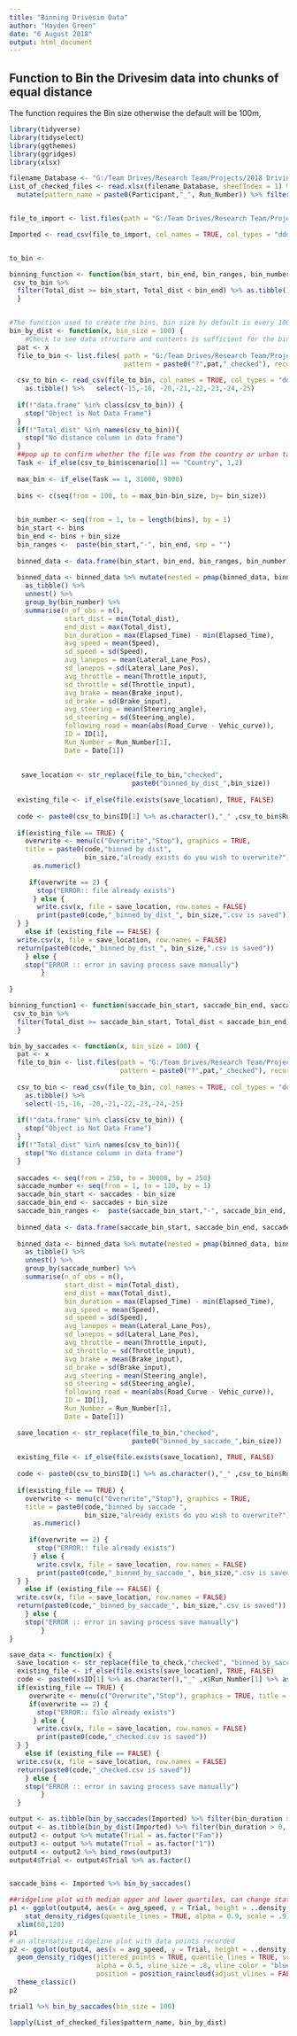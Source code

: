 ```yaml
---
title: "Binning Drivesim Data"
author: "Hayden Green"
date: "6 August 2018"
output: html_document
---
```


## Function to Bin the Drivesim data into chunks of equal distance
  The function requires the Bin size otherwise the default will be 100m,


```r
library(tidyverse)
library(tidyselect)
library(ggthemes)
library(ggridges)
library(xlsx)

filename_Database <- "G:/Team Drives/Research Team/Projects/2018 Driving Sim Reproducibility/File Reference Database.xlsx" 
List_of_checked_files <- read.xlsx(filename_Database, sheetIndex = 1) %>% 
  mutate(pattern_name = paste0(Participant,"_", Run_Number)) %>% filter(CSV_checked == "Yes")


file_to_import <- list.files(path = "G:/Team Drives/Research Team/Projects/2018 Driving Sim Reproducibility/", pattern = paste0("?","AL_5","_checked.csv"), recursive = TRUE, full.names = TRUE)

Imported <- read_csv(file_to_import, col_names = TRUE, col_types = "ddddddddddddddddddddddddtcdccc") %>% as.tibble() %>% select(-15,-16, -20,-21,-22,-23,-24,-25)


to_bin <- 


```

```r
binning_function <- function(bin_start, bin_end, bin_ranges, bin_number) {
 csv_to_bin %>% 
  filter(Total_dist >= bin_start, Total_dist < bin_end) %>% as.tibble()
  } 


#The function used to create the bins, bin size by default is every 100m  
bin_by_dist <- function(x, bin_size = 100) {
    #Check to see data structure and contents is sufficient for the binning function. 
  pat <- x
  file_to_bin <- list.files( path = "G:/Team Drives/Research Team/Projects/2018 Driving Sim Reproducibility/3_Raw Data/", 
                             pattern = paste0("?",pat,"_checked"), recursive = TRUE, full.names = TRUE)
  
  csv_to_bin <- read_csv(file_to_bin, col_names = TRUE, col_types = "ddddddddddddddddddddddddtcdccc") %>% 
    as.tibble() %>%   select(-15,-16, -20,-21,-22,-23,-24,-25)
  
  if(!"data.frame" %in% class(csv_to_bin)) {
    stop("Object is Not Data Frame")
  }
  if(!"Total_dist" %in% names(csv_to_bin)){
    stop("No distance column in data frame")
  }
  ##pop up to confirm whether the file was from the country or urban task. 
  Task <- if_else(csv_to_bin$scenario[1] == "Country", 1,2)
    
  max_bin <- if_else(Task == 1, 31000, 9000)
  
  bins <- c(seq(from = 100, to = max_bin-bin_size, by= bin_size))

  
  bin_number <- seq(from = 1, to = length(bins), by = 1)
  bin_start <- bins
  bin_end <- bins + bin_size
  bin_ranges <-  paste(bin_start,"-", bin_end, sep = "")
  
  binned_data <- data.frame(bin_start, bin_end, bin_ranges, bin_number)
  
  binned_data <- binned_data %>% mutate(nested = pmap(binned_data, binning_function)) %>% 
    as_tibble() %>%
    unnest() %>% 
    group_by(bin_number) %>% 
    summarise(n_of_obs = n(), 
              start_dist = min(Total_dist),
              end_dist = max(Total_dist),
              bin_duration = max(Elapsed_Time) - min(Elapsed_Time),
              avg_speed = mean(Speed), 
              sd_speed = sd(Speed),
              avg_lanepos = mean(Lateral_Lane_Pos), 
              sd_lanepos = sd(Lateral_Lane_Pos),
              avg_throttle = mean(Throttle_input), 
              sd_throttle = sd(Throttle_input),
              avg_brake = mean(Brake_input),
              sd_brake = sd(Brake_input),
              avg_steering = mean(Steering_angle),
              sd_steering = sd(Steering_angle),
              following_road = mean(abs(Road_Curve - Vehic_curve)),
              ID = ID[1],
              Run_Number = Run_Number[1],
              Date = Date[1])
  
  
   save_location <- str_replace(file_to_bin,"checked", 
                               paste0("binned_by_dist_",bin_size)) 
  
  existing_file <- if_else(file.exists(save_location), TRUE, FALSE) 
  
  code <- paste0(csv_to_bin$ID[1] %>% as.character(),"_" ,csv_to_bin$Run_Number[1] %>% as.character())
  
  if(existing_file == TRUE) {
    overwrite <- menu(c("Overwrite","Stop"), graphics = TRUE, 
    title = paste0(code,"binned by dist",
                   bin_size,"already exists do you wish to overwrite?")) %>% 
      as.numeric()
    
     if(overwrite == 2) {
       stop("ERROR:: file already exists")
      } else {
       write.csv(x, file = save_location, row.names = FALSE)
       print(paste0(code,"_binned_by_dist_", bin_size,".csv is saved"))
  } } 
    else if (existing_file == FALSE) {
  write.csv(x, file = save_location, row.names = FALSE)
  return(paste0(code,"_binned_by_dist_", bin_size,".csv is saved")) 
    } else {
    stop("ERROR :: error in saving process save manually")
        }
  
}


```

```r
binning_function1 <- function(saccade_bin_start, saccade_bin_end, saccade_bin_ranges, saccade_number) {
 csv_to_bin %>% 
  filter(Total_dist >= saccade_bin_start, Total_dist < saccade_bin_end) %>% as.tibble()
  } 

bin_by_saccades <- function(x, bin_size = 100) {
  pat <- x
  file_to_bin <- list.files(path = "G:/Team Drives/Research Team/Projects/2018 Driving Sim Reproducibility/3_Raw Data/", 
                            pattern = paste0("?",pat,"_checked"), recursive = TRUE, full.names = TRUE)
  
  csv_to_bin <- read_csv(file_to_bin, col_names = TRUE, col_types = "ddddddddddddddddddddddddtcdccc") %>% 
    as.tibble() %>% 
    select(-15,-16, -20,-21,-22,-23,-24,-25)
  
  if(!"data.frame" %in% class(csv_to_bin)) {
    stop("Object is Not Data Frame")
  }
  if(!"Total_dist" %in% names(csv_to_bin)){
    stop("No distance column in data frame")
  }
  
  saccades <- seq(from = 250, to = 30000, by = 250)
  saccade_number <- seq(from = 1, to = 120, by = 1)
  saccade_bin_start <- saccades - bin_size
  saccade_bin_end <- saccades + bin_size
  saccade_bin_ranges <-  paste(saccade_bin_start,"-", saccade_bin_end, sep = "")
  
  binned_data <- data.frame(saccade_bin_start, saccade_bin_end, saccade_bin_ranges, saccade_number)
  
  binned_data <- binned_data %>% mutate(nested = pmap(binned_data, binning_function1)) %>% 
    as_tibble() %>%
    unnest() %>% 
    group_by(saccade_number) %>% 
    summarise(n_of_obs = n(), 
              start_dist = min(Total_dist),
              end_dist = max(Total_dist),
              bin_duration = max(Elapsed_Time) - min(Elapsed_Time),
              avg_speed = mean(Speed), 
              sd_speed = sd(Speed),
              avg_lanepos = mean(Lateral_Lane_Pos), 
              sd_lanepos = sd(Lateral_Lane_Pos),
              avg_throttle = mean(Throttle_input), 
              sd_throttle = sd(Throttle_input),
              avg_brake = mean(Brake_input),
              sd_brake = sd(Brake_input),
              avg_steering = mean(Steering_angle),
              sd_steering = sd(Steering_angle),
              following_road = mean(abs(Road_Curve - Vehic_curve)),
              ID = ID[1],
              Run_Number = Run_Number[1],
              Date = Date[1])

  save_location <- str_replace(file_to_bin,"checked", 
                               paste0("binned_by_saccade_",bin_size)) 
  
  existing_file <- if_else(file.exists(save_location), TRUE, FALSE) 
  
  code <- paste0(csv_to_bin$ID[1] %>% as.character(),"_" ,csv_to_bin$Run_Number[1] %>% as.character())
  
  if(existing_file == TRUE) {
    overwrite <- menu(c("Overwrite","Stop"), graphics = TRUE, 
    title = paste0(code,"binned by saccade ",
                   bin_size,"already exists do you wish to overwrite?")) %>% 
      as.numeric()
    
     if(overwrite == 2) {
       stop("ERROR:: file already exists")
      } else {
       write.csv(x, file = save_location, row.names = FALSE)
       print(paste0(code,"_binned_by_saccade_", bin_size,".csv is saved"))
  } } 
    else if (existing_file == FALSE) {
  write.csv(x, file = save_location, row.names = FALSE)
  return(paste0(code,"_binned_by_saccade_", bin_size,".csv is saved")) 
    } else {
    stop("ERROR :: error in saving process save manually")
        }
}
```


```r

save_data <- function(x) {
  save_location <- str_replace(file_to_check,"checked", "binned_by_saccade")   
  existing_file <- if_else(file.exists(save_location), TRUE, FALSE) 
  code <- paste0(x$ID[1] %>% as.character(),"_" ,x$Run_Number[1] %>% as.character())
  if(existing_file == TRUE) {
     overwrite <- menu(c("Overwrite","Stop"), graphics = TRUE, title = "trimmed csv data already exists do you wish to overwrite") %>% as.numeric()
     if(overwrite == 2) {
       stop("ERROR:: file already exists")
      } else {
       write.csv(x, file = save_location, row.names = FALSE)
       print(paste0(code,"_checked.csv is saved"))
  } } 
    else if (existing_file == FALSE) {
  write.csv(x, file = save_location, row.names = FALSE)
  return(paste0(code,"_checked.csv is saved")) 
    } else {
    stop("ERROR :: error in saving process save manually")
        }
  } 

```



```r
output <- as.tibble(bin_by_saccades(Imported) %>% filter(bin_duration > 0, !is.na(bin_num)))
output <- as.tibble(bin_by_dist(Imported) %>% filter(bin_duration > 0, !is.na(bin_num)))
output2 <- output %>% mutate(Trial = as.factor("Fam"))
output3 <- output %>% mutate(Trial = as.factor("1"))
output4 <- output2 %>% bind_rows(output3)
output4$Trial <- output4$Trial %>% as.factor()


saccade_bins <- Imported %>% bin_by_saccades()
```




```r
##ridgeline plot with median upper and lower quartiles, can change stat_density_ridges(quantile_lines = TRUE, quantiles = c() ) and then 
p1 <- ggplot(output4, aes(x = avg_speed, y = Trial, height = ..density..)) +
    stat_density_ridges(quantile_lines = TRUE, alpha = 0.9, scale = .9)+
  xlim(60,120)
p1
# an alternative ridgeline plot with data points recorded
p2 <- ggplot(output4, aes(x = avg_speed, y = Trial, height = ..density..)) +
  geom_density_ridges(jittered_points = TRUE, quantile_lines = TRUE, scale = 0.8, 
                      alpha = 0.5, vline_size = .8, vline_color = "blue", point_size = 0.4,
                      position = position_raincloud(adjust_vlines = FALSE)) +
  theme_classic()
p2

```

```r
trial1 %>% bin_by_saccades(bin_size = 100)

lapply(List_of_checked_files$pattern_name, bin_by_dist)
```

